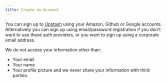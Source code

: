 ```yaml
---
title: Create an Account
---
```


You can sign up to <a href="https://console.upstash.com" target="_blank">Upstash</a> using your Amazon, Github or Google accounts. Alternatively you can sign up using
email/password registration if you don't want to use these auth providers, or you
want to sign up using a corporate email address.

<Note>

We do not access your information other than:

- Your email
- Your name
- Your profile picture and we never share your information with third parties.

</Note>
